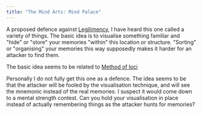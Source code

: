 ```yaml
---
title: "The Mind Arts: Mind Palace"
---
```


A proposed defence against [Legilimency][], I have heard this one called a variety
of things.  The basic idea is to visualise something familiar and "hide" or
"store" your memories "within" this location or structure.  "Sorting" or
"organising" your memories this way supposedly makes it harder for an attacker
to find them. 

The basic idea seems to be related to [Method of loci](https://en.wikipedia.org/wiki/Method_of_loci) 

Personally I do not fully get this one as a defence.  The idea seems to be that
the attacker will be fooled by the visualisation technique, and will see the
mnemonic instead of the real memories.  I suspect it would come down to a mental
strength contest.  Can you hold your visualisation in place instead of actually
remembering things as the attacker hunts for memories?

[Occlumency]: <../occlumency>

[Legilimency]: <../legilimency>

